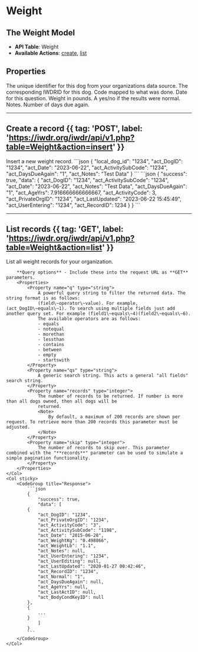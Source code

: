
# Weight
<AuthChecker />

## The Weight Model
- **API Table**: Weight
- **Available Actions**: [create](#create-a-record), [list](#list-records)

## Properties

<Properties>
    <Property name="local_dog_id" type="integer" required>
        The unique identifier for this dog from your organizations data source.
    </Property>
    <Property name="act_DogID" type="integer" required>
        The corresponding IWDRID for this dog.
    </Property>
    <Property name={"act_ActivitySubCode"} type={"integer"} required>
        Code mapped to what was done.
        <ActivitySubCodeDataTable />
    </Property>
    <Property name={"act_Date"} type={"datetime"} required>
        Date for this question.
    </Property>
    <Property name={"act_WeightLb"} type={"float"}>
        Weight in pounds.
    </Property>
    <Property name={"act_Normal"} type={"boolean"}>
        A yes/no if the results were normal.
    </Property>
    <Property name={"act_Notes"} type={"string"}>
        Notes.
    </Property>
    <Property name={"act_DaysDueAgain"} type={"integer"} required>
        Number of days due again.
    </Property>
</Properties>

---

## Create a record {{ tag: 'POST', label: 'https://iwdr.org/iwdr/api/v1.php?table=Weight&action=insert' }}

<Row>
    <Col>
        Insert a new weight record.
    </Col>
    <Col sticky>
        <CodeGroup title="Request Body">
            ```json
            {
                "local_dog_id": "1234",
                "act_DogID": "1234",
                "act_Date": "2023-06-22",
                "act_ActivitySubCode": "1234",
                "act_DaysDueAgain": "1",
                "act_Notes": "Test Data"
            }
            ```
        </CodeGroup>
        <CodeGroup title="Response">
            ```json
            {
                "success": true,
                "data": {
                "act_DogID": "1234",
                "act_ActivitySubCode": "1234",
                "act_Date": "2023-06-22",
                "act_Notes": "Test Data",
                "act_DaysDueAgain": "1",
                "act_AgeYrs": 7.916666666666667,
                "act_ActivityCode": 3,
                "act_PrivateOrgID": "1234",
                "act_LastUpdated": "2023-06-22 15:45:49",
                "act_UserEntering": "1234",
                "act_RecordID": 1234
            }
            }
            ```
        </CodeGroup>
    </Col>
</Row>

---

## List records {{ tag: 'GET', label: 'https://iwdr.org/iwdr/api/v1.php?table=Weight&action=list' }}

<Row>
    <Col>
        List all weight records for your organization.

        **Query options** - Include these into the request URL as **GET** parameters.
        <Properties>
            <Property name="q" type="string">
                A powerful query string to filter the returned data. The string format is as follows:
                (field\~operator\~value). For example, (act_DogID\~equals\~1). To search using multiple fields just add another query set. For example (field1\~equals\~4)(field2\~equals\~6).
                The available operators are as follows:
                - equals
                - notequal
                - morethan
                - lessthan
                - contains
                - between
                - empty
                - startswith
            </Property>
            <Property name="qs" type="string">
                A generic search string. This acts a general "all fields" search string.
            </Property>
            <Property name="records" type="integer">
                The number of records to be returned. If number is more than all dogs owned, then all dogs will be
                returned.
                <Note>
                    By default, a maximum of 200 records are shown per request. To retrieve more than 200 records this parameter must be adjusted.
                </Note>
            </Property>
            <Property name="skip" type="integer">
                The number of records to skip over. This parameter combined with the "**records**" parameter can be used to simulate a simple pagination functionality.
            </Property>
        </Properties>
    </Col>
    <Col sticky>
        <CodeGroup title="Response">
            ```json
            {
                "success": true,
                "data": [
            {
                "act_DogID": "1234",
                "act_PrivateOrgID": "1234",
                "act_ActivityCode": "3",
                "act_ActivitySubCode": "1198",
                "act_Date": "2015-06-28",
                "act_WeightKg": "0.498866",
                "act_WeightLb": "1.1",
                "act_Notes": null,
                "act_UserEntering": "1234",
                "act_UserEditing": null,
                "act_LastUpdated": "2020-01-27 00:42:46",
                "act_RecordID": "1234",
                "act_Normal": "1",
                "act_DaysDueAgain": null,
                "act_AgeYrs": null,
                "act_LastActID": null,
                "act_BodyCondKeyID": null
            },
            {
                ...
            }
                ]
            }
            ```
        </CodeGroup>
    </Col>
</Row>